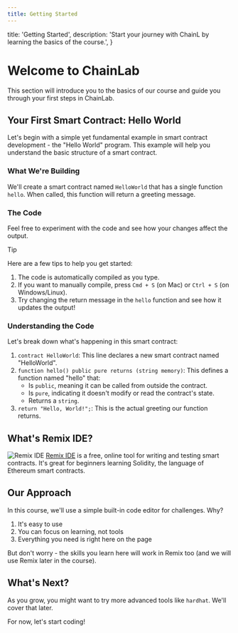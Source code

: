 ```yaml
---
title: Getting Started
---
```



  title: 'Getting Started',
  description:
    'Start your journey with ChainL by learning the basics of the course.',
}

# Welcome to ChainLab

This section will introduce you to the basics of our course and guide you through your first steps in ChainLab.

## Your First Smart Contract: Hello World

Let's begin with a simple yet fundamental example in smart contract development - the "Hello World" program. This example will help you understand the basic structure of a smart contract.

### What We're Building

We'll create a smart contract named `HelloWorld` that has a single function `hello`. When called, this function will return a greeting message.

### The Code

Feel free to experiment with the code and see how your changes affect the output.

> [!tip]
> Here are a few tips to help you get started:
>
> 1. The code is automatically compiled as you type.
> 2. If you want to manually compile, press `Cmd + S` (on Mac) or `Ctrl + S` (on Windows/Linux).
> 3. Try changing the return message in the `hello` function and see how it updates the output!

<Example1 />

### Understanding the Code

Let's break down what's happening in this smart contract:

1. `contract HelloWorld`: This line declares a new smart contract named "HelloWorld".
2. `function hello() public pure returns (string memory)`: This defines a function named "hello" that:
   - Is `public`, meaning it can be called from outside the contract.
   - Is `pure`, indicating it doesn't modify or read the contract's state.
   - Returns a `string`.
3. `return "Hello, World!";`: This is the actual greeting our function returns.

## What's Remix IDE?

![Remix IDE](/images/getting-started/remix.png)
[Remix IDE](https://remix.ethereum.org) is a free, online tool for writing and testing smart contracts. It's great for beginners learning Solidity, the language of Ethereum smart contracts.

## Our Approach

In this course, we'll use a simple built-in code editor for challenges. Why?

1. It's easy to use
2. You can focus on learning, not tools
3. Everything you need is right here on the page

But don't worry - the skills you learn here will work in Remix too (and we will use Remix later in the course).

## What's Next?

As you grow, you might want to try more advanced tools like `hardhat`. We'll cover that later.

For now, let's start coding!
